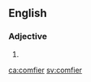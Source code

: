 ==English==

===Adjective===
{{head|en}}

# {{en-comparative of|comfy}}

[[ca:comfier]]
[[sv:comfier]]